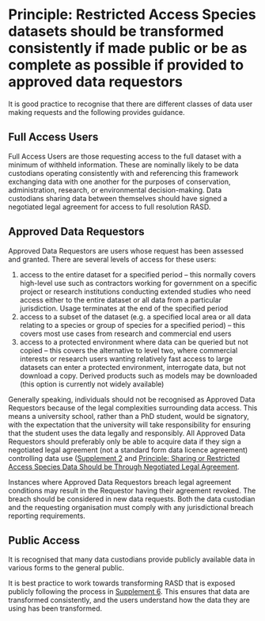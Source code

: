# Principle: Restricted Access Species datasets should be transformed consistently if made public or be as complete as possible if provided to approved data requestors

It is good practice to recognise that there are different classes of data user making requests and the following provides guidance.

## Full Access Users

Full Access Users are those requesting access to the full dataset with a minimum of withheld information. These are nominally likely to be data custodians operating consistently with and referencing this framework exchanging data with one another for the purposes of conservation, administration, research, or environmental decision-making. Data custodians sharing data between themselves should have signed a negotiated legal agreement for access to full resolution RASD.

## Approved Data Requestors

Approved Data Requestors are users whose request has been assessed and granted. There are several levels of access for these users:

1.  access to the entire dataset for a specified period -- this normally covers high-level use such as contractors working for government on a specific project or research institutions conducting extended studies who need access either to the entire dataset or all data from a particular jurisdiction. Usage terminates at the end of the specified period\
2.  access to a subset of the dataset (e.g. a specified local area or all data relating to a species or group of species for a specified period) -- this covers most use cases from research and commercial end users\
3.  access to a protected environment where data can be queried but not copied -- this covers the alternative to level two, where commercial interests or research users wanting relatively fast access to large datasets can enter a protected environment, interrogate data, but not download a copy. Derived products such as models may be downloaded (this option is currently not widely available)\

Generally speaking, individuals should not be recognised as Approved Data Requestors because of the legal complexities surrounding data access. This means a university school, rather than a PhD student, would be signatory, with the expectation that the university will take responsibility for ensuring that the student uses the data legally and responsibly. All Approved Data Requestors should preferably only be able to acquire data if they sign a negotiated legal agreement (not a standard form data licence agreement) controlling data use ([Supplement 2](supplements.html) and [Principle: Sharing or Restricted Access Species Data Should be Through Negotiated Legal Agreement](/principle-negotiated-legal-agreement.html).

Instances where Approved Data Requestors breach legal agreement conditions may result in the Requestor having their agreement revoked. The breach should be considered in new data requests. Both the data custodian and the requesting organisation must comply with any jurisdictional breach reporting requirements.

## Public Access

It is recognised that many data custodians provide publicly available data in various forms to the general public.

It is best practice to work towards transforming RASD that is exposed publicly following the process in [Supplement 6](supplements.html). This ensures that data are transformed consistently, and the users understand how the data they are using has been transformed.
